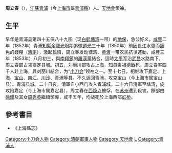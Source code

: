 '''周立春'''（{{bd|1814年||1853年}}），[[江蘇|江蘇]][[青浦|青浦]]（今[[上海市|上海市]]屬[[青浦縣|青浦縣]]）人。[[天地會|天地會]]領袖。

==生平==
早年是青浦县第四十五保八十九图（现[[白鹤塘湾|白鹤塘湾]]一带）的[[地保|地保]]，急公好义。[[咸豐|咸豐]]二年（1852年）青浦[[知縣|知縣]][[余龍光|余龍光]]限期追徵[[道光|道光]]三十年（1850年）前因長江水患而豁免的錢糧（[[漕尾|漕尾]]），激起民憤，周立春发动塘湾、[[黄渡|黄渡]]一带农民抗爭運動，咸豐三年（1853年）八月初三，與[[南翔鎮|南翔鎮]]的[[羅漢黨|羅漢黨]]結合，這時[[太平军|太平军]]沿[[武昌|武昌]]水路南下，周立春部占领[[嘉定区|嘉定]]县城。初五，[[刘丽川|刘丽川]]部攻占[[上海|上海]]，知县[[袁祖德|袁祖德]]戰死。周立春率四千人赴上海，與刘丽川結合，为“[[小刀会|小刀会]]”领袖之一。至十七日，相继攻下嘉定、上海、[[寶山區_(上海市)|宝山]]、[[南汇|南汇]]、[[川沙|川沙]]、青浦等县。不久返回青浦，攻克宝山（今上海市属宝山县）、青浦县城。二十日夜，清軍自小西门攻入青浦城。二十六日清軍至塘湾，旋攻陷嘉定（今上海市属嘉定县），周立春在[[西隐寺|西隐寺]]被俘，在[[苏州|苏州]]遭到殺害。餘部由[[徐耀|徐耀]]及其女[[周秀英|周秀英]]繼續領導，咸丰五年，均战死於上海西部[[虹桥|虹桥]]。

==參考書目==
* 《上海縣志》

{{DEFAULTSORT:Z}}
[[Category:小刀会人物|Category:小刀会人物]]
[[Category:清朝軍事人物|Category:清朝軍事人物]]
[[Category:天地會|Category:天地會]]
[[Category:周姓|L]]
[[Category:青浦人|Category:青浦人]]